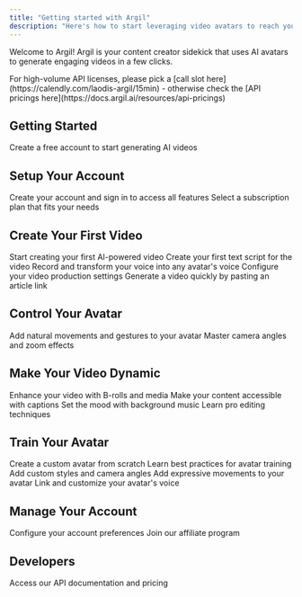 ```yaml
---
title: "Getting started with Argil"
description: "Here's how to start leveraging video avatars to reach your goals"
---
```


Welcome to Argil! Argil is your content creator sidekick that uses AI avatars to generate engaging videos in a few clicks.

<Note>
  For high-volume API licenses, please pick a [call slot here](https://calendly.com/laodis-argil/15min) - otherwise check the [API pricings here](https://docs.argil.ai/resources/api-pricings)
</Note>

## Getting Started

<Card title="Create your account" icon="user" color="purple" href="https://app.argil.ai/">
  Create a free account to start generating AI videos
</Card>

## Setup Your Account

<CardGroup>
  <Card title="Sign up and sign in" icon="user-plus" color="purple" href="/resources/sign-up-sign-in">
    Create your account and sign in to access all features
  </Card>

  <Card title="Choose your plan" icon="credit-card" color="purple" href="/resources/subscription-and-plans">
    Select a subscription plan that fits your needs
  </Card>
</CardGroup>

## Create Your First Video

<CardGroup>
  <Card title="Create a video" icon="video" color="purple" href="/resources/create-a-video">
    Start creating your first AI-powered video
  </Card>

  <Card title="Write your script" icon="pen" color="purple" href="/resources/create-a-video#writing-script">
    Create your first text script for the video
  </Card>

  <Card title="Record your voice" icon="microphone" color="purple" href="/resources/audio-and-voicetovoice">
    Record and transform your voice into any avatar's voice
  </Card>

  <Card title="Production settings" icon="sliders" color="purple" href="/resources/create-a-video#production-settings">
    Configure your video production settings
  </Card>

  <Card title="Use templates" icon="copy" color="purple" href="/resources/article-to-video">
    Generate a video quickly by pasting an article link
  </Card>
</CardGroup>

## Control Your Avatar

<CardGroup>
  <Card title="Body language" icon="person-walking" color="purple" href="/resources/body-language">
    Add natural movements and gestures to your avatar
  </Card>

  <Card title="Camera control" icon="camera" color="purple" href="/resources/cameras-angles">
    Master camera angles and zoom effects
  </Card>
</CardGroup>

## Make Your Video Dynamic

<CardGroup>
  <Card title="Add media" icon="photo-film" color="purple" href="/resources/brolls">
    Enhance your video with B-rolls and media
  </Card>

  <Card title="Add captions" icon="closed-captioning" color="purple" href="/resources/captions">
    Make your content accessible with captions
  </Card>

  <Card title="Add music" icon="music" color="purple" href="/resources/music">
    Set the mood with background music
  </Card>

  <Card title="Editing tips" icon="wand-magic-sparkles" color="purple" href="/resources/editingtips">
    Learn pro editing techniques
  </Card>
</CardGroup>

## Train Your Avatar

<CardGroup>
  <Card title="Create avatar" icon="user-plus" color="purple" href="/resources/create-avatar-from-image">
    Create a custom avatar from scratch
  </Card>

  <Card title="Training tips" icon="graduation-cap" color="purple" href="/resources/training-tips">
    Learn best practices for avatar training
  </Card>

  <Card title="Style & camera" icon="camera-retro" color="purple" href="/resources/styles-and-cameras">
    Add custom styles and camera angles
  </Card>

  <Card title="Body language" icon="person-rays" color="purple" href="/resources/create-body-language">
    Add expressive movements to your avatar
  </Card>

  <Card title="Voice setup" icon="microphone-lines" color="purple" href="/resources/link-a-voice">
    Link and customize your avatar's voice
  </Card>
</CardGroup>

## Manage Your Account

<CardGroup>
  <Card title="Account settings" icon="gear" color="purple" href="/resources/account-settings">
    Configure your account preferences
  </Card>

  <Card title="Affiliate program" icon="handshake" color="purple" href="/resources/affiliates">
    Join our affiliate program
  </Card>
</CardGroup>

## Developers

<Card title="API Documentation" icon="code" color="purple" href="/resources/api-pricings">
  Access our API documentation and pricing
</Card>